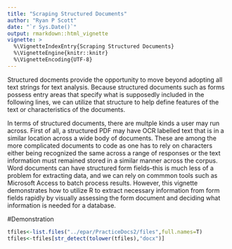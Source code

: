 ```yaml
---
title: "Scraping Structured Documents"
author: "Ryan P Scott"
date: "`r Sys.Date()`"
output: rmarkdown::html_vignette
vignette: >
  %\VignetteIndexEntry{Scraping Structured Documents}
  %\VignetteEngine{knitr::knitr}
  %\VignetteEncoding{UTF-8}
---
```


Structured docments provide the opportunity to move beyond adopting all text strings for text analysis. Because structured documents such as forms possess entry areas that specify what is supposedly included in the following lines, we can utilize that structure to help define features of the text or characteristics of the documents. 

In terms of structured documents, there are multple kinds a user may run across. First of all, a structured PDF may have OCR labelled text that is in a similar location across a wide body of documents. These are among the more complicated documents to code as one has to rely on characters either being recognized the same across a range of responses or the text information must remained stored in a similar manner across the corpus. Word documents can have structured form fields--this is much less of a problem for extracting data, and we can rely on commmon tools such as Microsoft Access to batch process results. However, this vignette demonstrates how to utilize R to extract necessary information from form fields rapidly by visually assessing the form document and deciding what information is needed for a database.

#Demonstration
```r
tfiles<-list.files("../epar/PracticeDocs2/files",full.names=T)
tfiles<-tfiles[str_detect(tolower(tfiles),"docx")]
```